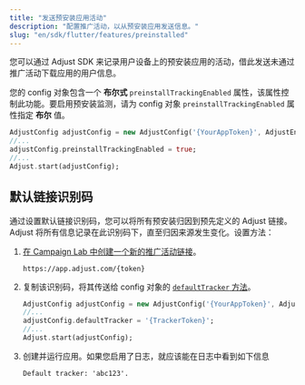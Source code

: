```yaml
---
title: "发送预安装应用活动"
description: "配置推广活动，以从预安装应用发送信息。"
slug: "en/sdk/flutter/features/preinstalled"
---
```

您可以通过 Adjust SDK 来记录用户设备上的预安装应用的活动，借此发送未通过推广活动下载应用的用户信息。

您的 config 对象包含一个 **布尔式** `preinstallTrackingEnabled` 属性，该属性控制此功能。要启用预安装监测，请为 config 对象 `preinstallTrackingEnabled` 属性指定 **布尔** 值。

```dart
AdjustConfig adjustConfig = new AdjustConfig('{YourAppToken}', AdjustEnvironment.Sandbox);
//...
adjustConfig.preinstallTrackingEnabled = true;
//...
Adjust.start(adjustConfig);
```

默认链接识别码
-------

通过设置默认链接识别码，您可以将所有预安装归因到预先定义的 Adjust 链接。Adjust 将所有信息记录在此识别码下，直至归因来源发生变化。设置方法：

1. [在 Campaign Lab 中创建一个新的推广活动链接](https://help.adjust.com/en/article/links)。

   ```text
   https://app.adjust.com/{token}
   ```

2. 复制该识别码，将其传送给 config 对象的 [`defaultTracker` 方法](/en/sdk/flutter/configuration#set-default-link-token)。

   ```dart
   AdjustConfig adjustConfig = new AdjustConfig('{YourAppToken}', AdjustEnvironment.Sandbox);
   //...
   adjustConfig.defaultTracker = '{TrackerToken}';
   //...
   Adjust.start(adjustConfig);
   ```

3. 创建并运行应用。如果您启用了日志，就应该能在日志中看到如下信息

   ```text
   Default tracker: 'abc123'.
   ```

